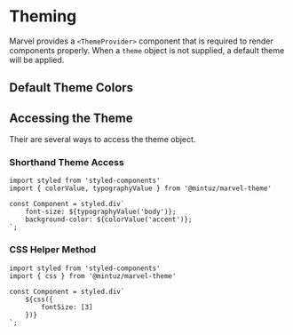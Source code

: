 
<Meta title="Foundations/Theming" component={ColorGrid} />

# Theming

Marvel provides a `<ThemeProvider>` component that is required to render components properly. When a `theme` object is not supplied, a default theme will be applied.

## Default Theme Colors

<Preview>
    <Story name="Default">
        <ColorGrid theme={defaultTheme} />
    </Story>
</Preview>

## Accessing the Theme

Their are several ways to access the theme object.

### Shorthand Theme Access

```
import styled from 'styled-components'
import { colorValue, typographyValue } from '@mintuz/marvel-theme'

const Component = styled.div`
    font-size: ${typographyValue('body')};
    background-color: ${colorValue('accent')};
`;
```

### CSS Helper Method

```
import styled from 'styled-components'
import { css } from '@mintuz/marvel-theme'

const Component = styled.div`
    ${css({
        fontSize: [3]
    })}
`;
```
